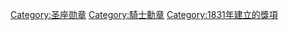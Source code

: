 [[Category:圣座勋章|Category:圣座勋章]]
[[Category:騎士勳章‎|Category:騎士勳章‎]]
[[Category:1831年建立的獎項|Category:1831年建立的獎項]]